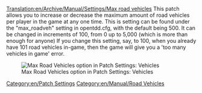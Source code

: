 [[Translation:en/Archive/Manual/Settings/Max road vehicles]]
This patch allows you to increase or decrease the maximum amount of road vehicles per player in the game at any one time. This is setting can be found under the "max_roadveh" setting in opentdd.cfg, with the default being 500. It can be changed in increments of 100, from 0 up to 5,000 (which is more than enough for anyone) If you change this setting, say, to 100, when you already have 101 road vehicles in-game, then the game will give you a 'too many vehicles in game' error. 

[[File:en/Archive/Manual/Settings/Maxvehiclesroadvehicles.png|frame|Max Road Vehicles option in Patch Settings: Vehicles]]

[[Category:en/Patch Settings]]
[[Category:en/Manual/Road Vehicles]]